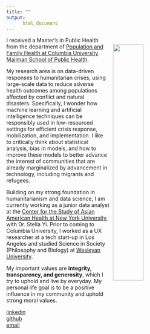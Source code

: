 ```yaml
---
title: ""
output: 
      html_document
---
```

<image src = "./pix/grad.jpg" style="float:right;margin-right:20px; margin-top: 20px;margin-left:10px;width:40%">

I received a Master's in Public Health from the department of [Population and Family Health at Columbia University Mailman School of Public Health](https://www.publichealth.columbia.edu/academics/departments/population-family-health).

My research area is on data-driven responses to humanitarian crises, using large-scale data to reduce adverse health outcomes among populations affected by conflict and natural disasters. Specifically, I wonder how machine learning and artificial intelligence techniques can be responsibly used in low-resourced settings for efficient crisis response, mobilization, and implementation. I like to critically think about statistical analysis, bias in models, and how to improve these models to better advance the interest of communities that are already marginalized by advancement in technology, including migrants and refugees. 

Building on my strong foundation in humanitarianism and data science, I am currently working as a junior data analyst at the [Center for the Study of Asian American Health at New York University](https://med.nyu.edu/departments-institutes/population-health/divisions-sections-centers/health-behavior/section-health-equity/research/center-the-study-asian-american-health), with Dr. Stella Yi. Prior to coming to Columbia University, I worked as a UX researcher at a tech start-up in Los Angeles and studied Science in Society (Philosophy and Biology) at [Wesleyan University](https://www.wesleyan.edu/sisp/). 

My important values are **integrity, transparency, and generosity**, which I try to uphold and live by everyday. My personal life goal is to be a positive influence in my community and uphold strong moral values. 

[linkedin](https://www.linkedin.com/in/mjl2241/)     
[github](https://github.com/mjl2241/public_projects.git)    
[email](mailto:<mjl2241@cumc.columbia.edu>)
